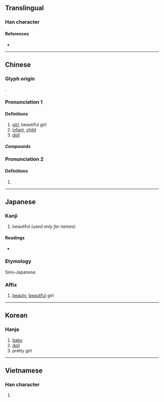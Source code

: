 {{character info/new}}
==Translingual==

===Han character===
{{Han char|rn=38|rad=女|as=06|sn=9|four=44414|canj=VGG|ids=⿰女圭}}

====References====
* {{Han ref|kx=0261.290|dkj=06262|dj=0528.020|hdz=21042.060|uh=5A03|ud=23043|bh=ABBD|bd=43965}}

----

==Chinese==
{{zh-forms}}

===Glyph origin===
{{Han etym}}
{{Han compound|女|圭|c1=s|c2=p|ls=psc}}.

===Pronunciation 1===
{{zh-pron
|m=wá
|dg=ва1
|c=waa1
|mn=oa
|mn-t=ua1
|w=3hhua
|mc=y
|oc=y
|cat=n
}}

====Definitions====
{{zh-hanzi}}

# [[girl]]; beautiful girl
# [[infant]], [[child]]
# [[doll]]
#: {{zh-x|洋娃娃{wa}|doll}}

=====Compounds=====
{{zh-der|吉娃娃|夏娃|女娃|娃兒|娃娃|娃娃生|娃娃裝|娃娃車|娃娃魚|娃子|嬌娃|宮娃|小娃娃|拴娃娃|李娃傳|泥娃娃|洋娃娃|館娃宮}}

===Pronunciation 2===
{{zh-pron
|m=guì
|cat=pn
}}

====Definitions====
{{zh-hanzi}}

# {{surname|zh}}
----

==Japanese==

===Kanji===
{{ja-kanji|grade=|rs=女06}}

# beautiful (''used only for names'')

====Readings====
* {{ja-readings
|goon=え<ゑ
|kanon=あい, わ
|kun=うつく-し.い
}}

===Etymology===
{{ja-kanjitab|あい|yomi=kanon}}
Sino-Japanese.

===Affix===
{{ja-pos|affix|あい}}

# [[beauty]], [[beautiful]] girl {{qualifier|generally only used in names}}

----

==Korean==

===Hanja===
{{ko-hanja|hangeul=왜}}

# [[baby]]
# [[doll]]
# pretty girl

----

==Vietnamese==

===Han character===
{{vi-hantu|[[oa]]|rs=女06}}

# {{rfdef|vi|sort=女06}}